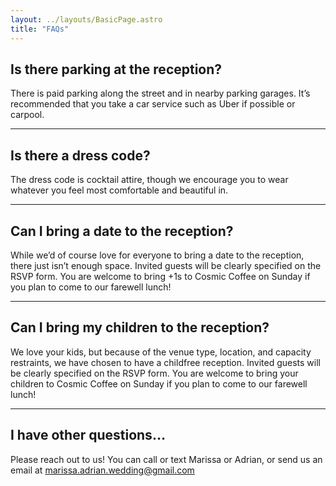 ```yaml
---
layout: ../layouts/BasicPage.astro
title: "FAQs"
---
```



## Is there parking at the reception?

There is paid parking along the street and in nearby parking garages. It’s
recommended that you take a car service such as Uber if possible or carpool.

---

## Is there a dress code?

The dress code is cocktail attire, though we encourage you to wear whatever you feel most comfortable and beautiful in.

---

## Can I bring a date to the reception?

While we’d of course love for everyone to bring a date to the reception, there just isn’t enough space. Invited guests will be clearly specified on the RSVP form. You are welcome to bring +1s to Cosmic Coffee on Sunday if you plan to come to our farewell lunch!

---

## Can I bring my children to the reception?

We love your kids, but because of the venue type, location, and capacity restraints, we have chosen to have a childfree reception. Invited guests will be clearly specified on the RSVP form. You are welcome to bring your children to Cosmic Coffee on Sunday if you plan to come to our farewell lunch!

---

## I have other questions…

Please reach out to us! You can call or text Marissa or Adrian, or send us an email at [marissa.adrian.wedding@gmail.com](mailto:marissa.adrian.wedding@gmail.com)
